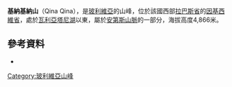 {{Coord|17|0|46|S|67|17|58|W|display=title}}

'''基納基納山'''（Qina Qina），是[[玻利維亞|玻利維亞]]的山峰，位於該國西部[[拉巴斯省|拉巴斯省]]的[[因基西維省|因基西維省]]，處於[[瓦利亞塔尼湖|瓦利亞塔尼湖]]以東，屬於[[安第斯山脈|安第斯山脈]]的一部分，海拔高度4,866米。

==參考資料==
*{{cite web|url=http://www.ine.gob.bo/publicaciones/visorPdf.aspx?Codigo=021002&tipo=1|title=Quime|author=<!--Staff writer(s); no by-line.-->|date=|website=|publisher=INE, Bolivia|accessdate=October 22, 2014|deadurl=yes|archiveurl=https://web.archive.org/web/20160324041936/http://www.ine.gob.bo/publicaciones/visorPdf.aspx?Codigo=021002&tipo=1|archivedate=2016年3月24日}} 

{{Bolivia-geo-stub}}
[[Category:玻利維亞山峰|Category:玻利維亞山峰]]